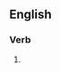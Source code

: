 ==English==

===Verb===
{{head|en|verb form}}

# {{present participle of|spatulate|lang=en|nocat=1}}